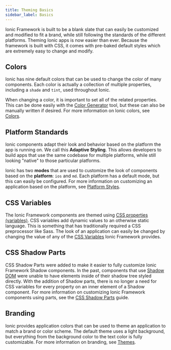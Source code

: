 ```yaml
---
title: Theming Basics
sidebar_label: Basics
---
```



<head>
  <title>Theming | Ionic Apps: Color and Theming Basics Definition</title>
  <meta name="description" content="The definition of theming apps just got simplified. Ionic Framework is built with pre-baked styles and colors which are extremely easy to change and modify." />
</head>

Ionic Framework is built to be a blank slate that can easily be customized and modified to fit a brand, while still following the standards of the different platforms. Theming Ionic apps is now easier than ever. Because the framework is built with CSS, it comes with pre-baked default styles which are extremely easy to change and modify.

## Colors

Ionic has nine default colors that can be used to change the color of many components. Each color is actually a collection of multiple properties, including a `shade` and `tint`, used throughout Ionic.

When changing a color, it is important to set all of the related properties. This can be done easily with the [Color Generator](color-generator.md) tool, but these can also be manually written if desired. For more information on Ionic colors, see [Colors](colors.md).

<ColorAccordion />

## Platform Standards

Ionic components adapt their look and behavior based on the platform the app is running on. We call this <strong>Adaptive Styling</strong>. This allows developers to build apps that use the same codebase for multiple platforms, while still looking "native" to those particular platforms.

Ionic has two **modes** that are used to customize the look of components based on the **platform**: `ios` and `md`. Each platform has a default mode, but this can easily be configured. For more information on customizing an application based on the platform, see [Platform Styles](platform-styles.md).

## CSS Variables

The Ionic Framework components are themed using <a href="https://developer.mozilla.org/en-US/docs/Web/CSS/Using_CSS_variables" target="_blank" rel="noopener noreferrer">CSS properties (variables)</a>. CSS variables add dynamic values to an otherwise static language. This is something that has traditionally required a CSS preprocessor like Sass. The look of an application can easily be changed by changing the value of any of the [CSS Variables](css-variables.md) Ionic Framework provides.

## CSS Shadow Parts

CSS Shadow Parts were added to make it easier to fully customize Ionic Framework Shadow components. In the past, components that use <a href="https://developer.mozilla.org/en-US/docs/Web/Web_Components/Using_shadow_DOM" target="_blank" rel="noopener noreferrer">Shadow DOM</a> were unable to have elements inside of their shadow tree styled directly. With the addition of Shadow parts, there is no longer a need for CSS variables for every property on an inner element of a Shadow component. For more information on customizing Ionic Framework components using parts, see the [CSS Shadow Parts](css-shadow-parts.md) guide.

## Branding

Ionic provides application colors that can be used to theme an application to match a brand or color scheme. The default theme uses a light background, but everything from the background color to the text color is fully customizable. For more information on branding, see [Themes](themes.md).
